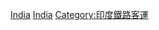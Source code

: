 {{commonscat|Rapid transit in India}}

[[Category:亞洲城市軌道交通|India]]
[[Category:各國城市軌道交通|India]]
[[Category:印度鐵路客運|Category:印度鐵路客運]]